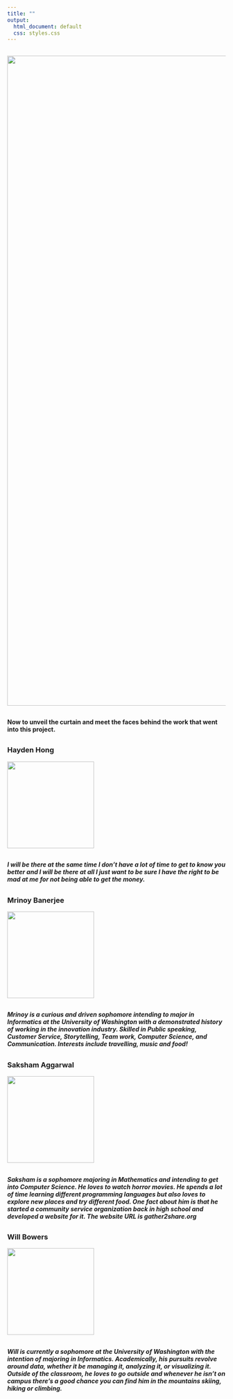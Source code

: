 ```yaml
---
title: ""
output:
  html_document: default
  css: styles.css
---
```

##
##
##

![](_site/imgs/10.jpg){width=1500px}

##
##
##

#### Now to unveil the curtain and meet the faces behind the work that went into this project.

##
##
##

### Hayden Hong

![](_site/imgs/hayden2.JPG){width=200px}

##
##

##### I will be there at the same time I don't have a lot of time to get to know you better and I will be there at all I just want to be sure I have the right to be mad at me for not being able to get the money.

##

### Mrinoy Banerjee

![](_site/imgs/mrinoy.JPG){width=200px}

##
##

##### Mrinoy is a curious and driven sophomore intending to major in Informatics at the University of Washington with a demonstrated history of working in the innovation industry. Skilled in Public speaking, Customer Service, Storytelling, Team work, Computer Science, and Communication. Interests include travelling, music and food!

##

### Saksham Aggarwal

![](_site/imgs/saksham.JPG){width=200px}

##
##

##### Saksham is a sophomore majoring in Mathematics and intending to get into Computer Science. He loves to watch horror movies. He spends a lot of time learning different programming languages but also loves to explore new places and try different food. One fact about him is that he started a community service organization back in high school and developed a website for it. The website URL is gather2share.org

##

### Will Bowers

![](_site/imgs/will2.JPG){width=200px}

##
##

##### Will is currently a sophomore at the University of Washington with the intention of majoring in Informatics. Academically, his pursuits revolve around data, whether it be managing it, analyzing it, or visualizing it. Outside of the classroom, he loves to go outside and whenever he isn't on campus there's a good chance you can find him in the mountains skiing, hiking or climbing. 


